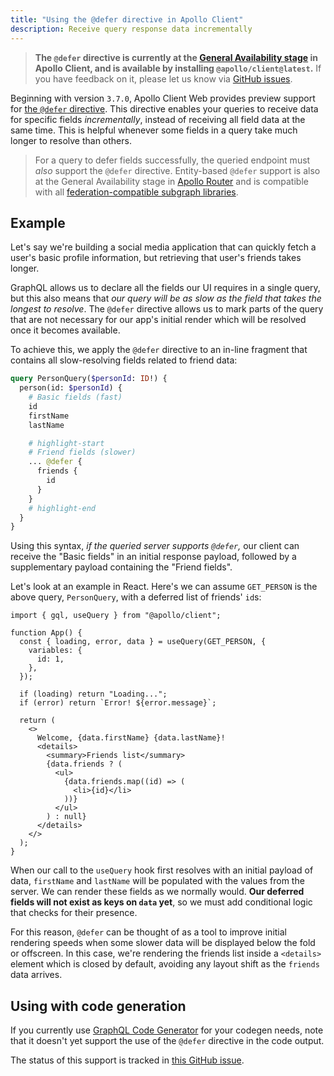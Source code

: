```yaml
---
title: "Using the @defer directive in Apollo Client"
description: Receive query response data incrementally
---
```


> **The `@defer` directive is currently at the [General Availability stage](/resources/product-launch-stages/#general-availability) in Apollo Client, and is available by installing `@apollo/client@latest`.** If you have feedback on it, please let us know via [GitHub issues](https://github.com/apollographql/apollo-client/issues/new?assignees=&labels=&template=bug.md).

Beginning with version `3.7.0`, Apollo Client Web provides preview support for [the `@defer` directive](https://github.com/graphql/graphql-wg/blob/main/rfcs/DeferStream.md). This directive enables your queries to receive data for specific fields _incrementally_, instead of receiving all field data at the same time. This is helpful whenever some fields in a query take much longer to resolve than others.

> For a query to defer fields successfully, the queried endpoint must _also_ support the `@defer` directive. Entity-based `@defer` support is also at the General Availability stage in [Apollo Router](/router/executing-operations/defer-support/) and is compatible with all [federation-compatible subgraph libraries](/federation/building-supergraphs/supported-subgraphs/).

## Example

Let's say we're building a social media application that can quickly fetch a user's basic profile information, but retrieving that user's friends takes longer.

GraphQL allows us to declare all the fields our UI requires in a single query, but this also means that _our query will be as slow as the field that takes the longest to resolve_. The `@defer` directive allows us to mark parts of the query that are not necessary for our app's initial render which will be resolved once it becomes available.

To achieve this, we apply the `@defer` directive to an in-line fragment that contains all slow-resolving fields related to friend data:

```graphql
query PersonQuery($personId: ID!) {
  person(id: $personId) {
    # Basic fields (fast)
    id
    firstName
    lastName

    # highlight-start
    # Friend fields (slower)
    ... @defer {
      friends {
        id
      }
    }
    # highlight-end
  }
}
```

Using this syntax, _if the queried server supports `@defer`,_ our client can receive the "Basic fields" in an initial response payload, followed by a supplementary payload containing the "Friend fields".

Let's look at an example in React. Here's we can assume `GET_PERSON` is the above query, `PersonQuery`, with a deferred list of friends' `id`s:

```tsx title="index.js"
import { gql, useQuery } from "@apollo/client";

function App() {
  const { loading, error, data } = useQuery(GET_PERSON, {
    variables: {
      id: 1,
    },
  });

  if (loading) return "Loading...";
  if (error) return `Error! ${error.message}`;

  return (
    <>
      Welcome, {data.firstName} {data.lastName}!
      <details>
        <summary>Friends list</summary>
        {data.friends ? (
          <ul>
            {data.friends.map((id) => (
              <li>{id}</li>
            ))}
          </ul>
        ) : null}
      </details>
    </>
  );
}
```

When our call to the `useQuery` hook first resolves with an initial payload of data, `firstName` and `lastName` will be populated with the values from the server. We can render these fields as we normally would. **Our deferred fields will not exist as keys on `data` yet**, so we must add conditional logic that checks for their presence.

For this reason, `@defer` can be thought of as a tool to improve initial rendering speeds when some slower data will be displayed below the fold or offscreen. In this case, we're rendering the friends list inside a `<details>` element which is closed by default, avoiding any layout shift as the `friends` data arrives.

## Using with code generation

If you currently use [GraphQL Code Generator](https://www.the-guild.dev/graphql/codegen) for your codegen needs, note that it doesn't yet support the use of the `@defer` directive in the code output.

The status of this support is tracked in [this GitHub issue](https://github.com/dotansimha/graphql-code-generator/issues/7885).
